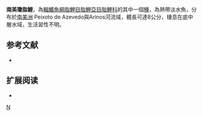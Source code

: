 {{Speciesbox 
| taxon = Jupiaba poranga
| status = LC
| status_system = IUCN3.1
| authority =  [[Zanata|Zanata]], 1997
| synonyms = 
}}
'''南美瓊脂鯉'''，為[[輻鰭魚綱|輻鰭魚綱]][[脂鯉目|脂鯉目]][[脂鯉亞目|脂鯉亞目]][[脂鯉科|脂鯉科]]的其中一個[[種|種]]，為熱帶淡水魚，分布於[[南美洲|南美洲]] Peixoto de Azevedo與Arinos河流域，體長可達8公分，棲息在底中層水域，生活習性不明。

==参考文献==
{{refbegin}}
*{{FishBase_species|genus=Jupiaba|species=poranga|year=2013|month=12}}
{{refend}}

== 扩展阅读 ==
{{refbegin}}
*{{wikispecies-inline|Jupiaba poranga|南美瓊脂鯉}}
{{refend}}
{{Taxonbar|from=Q5827344}}

[[Category:瓊脂鯉屬|N]]


{{魚類小作品}}
